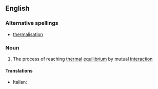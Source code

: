 ==English==

===Alternative spellings===
* [[thermalisation]]

===Noun===
{{wikipedia}}
{{en-noun}}

# {{physics}} The process of reaching [[thermal]] [[equilibrium]] by mutual [[interaction]]

====Translations====
{{trans-top}}
* Italian: {{t-|it|termalizzazione|f}}
{{trans-mid}}
{{trans-bottom}}